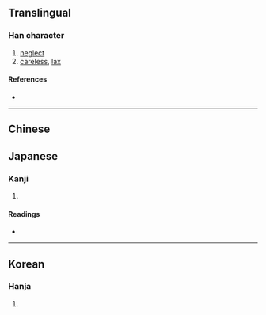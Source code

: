 {{character info/new}}
==Translingual==

===Han character===
{{Han char|rn=103|rad=疋|as=07|sn=12|four=|canj=NMDL|ids=⿰[[疋|⺪]][[束]]}}

# [[neglect]]
# [[careless]], [[lax]]

====References====
* {{Han ref|kx=0767.220|dkj=22002|hdz=42749.080|uh=758E|ud=30094}}

----
==Chinese==
{{zh-see|疏|v}}
==Japanese==

===Kanji===
{{ja-kanji|grade=c|rs=疋07}}

# {{defn|lang=ja|sort=疋07}}

====Readings====
* {{ja-readings|on=[[そ]] (so)|kun=[[うとい]] (utoi), [[おろそか]] (orosoka)|nanori=}}

----

==Korean==

===Hanja===
{{ko-hanja|hangeul=소|eumhun=|rv=so|mr=so|y=so}}

# {{defn|lang=ko|sort=疋07}}